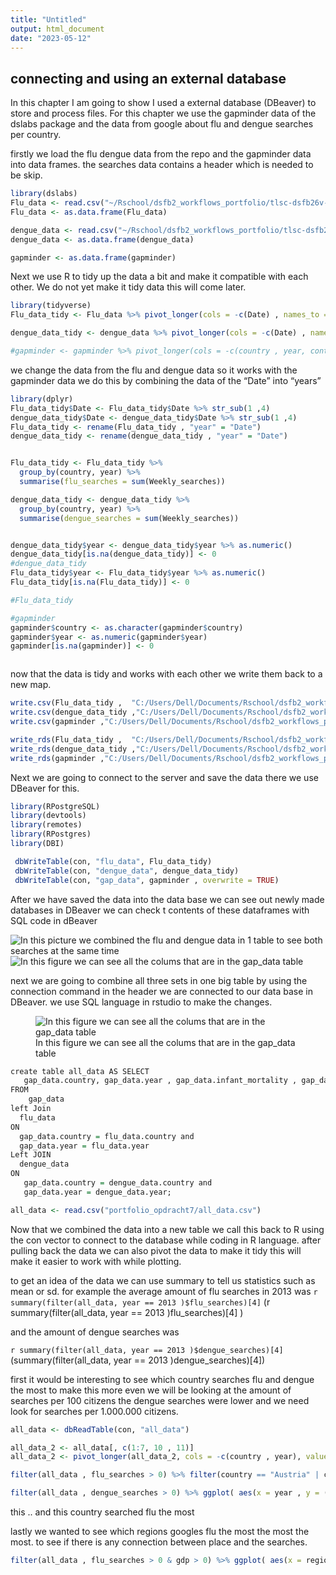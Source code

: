 ```yaml
---
title: "Untitled"
output: html_document
date: "2023-05-12"
---
```

## connecting and using an external database

In this chapter I am going to show I used a external database (DBeaver) to store and process files.
For this chapter we use the gapminder data of the dslabs package and the data from google about flu and dengue searches per country.

firstly we load the flu dengue data from the repo and the gapminder data into data frames. the searches data contains a header which is needed to be skip.

```r
library(dslabs)
Flu_data <- read.csv("~/Rschool/dsfb2_workflows_portfolio/tlsc-dsfb26v-20_workflows/data/flu_data.csv", skip = 11)
Flu_data <- as.data.frame(Flu_data)

dengue_data <- read.csv("~/Rschool/dsfb2_workflows_portfolio/tlsc-dsfb26v-20_workflows/data/dengue_data.csv", skip = 11)
dengue_data <- as.data.frame(dengue_data)

gapminder <- as.data.frame(gapminder)  
```

Next we use R to tidy up the data a bit and make it compatible with each other. We do not yet make it tidy data this will come later.
```r
library(tidyverse)
Flu_data_tidy <- Flu_data %>% pivot_longer(cols = -c(Date) , names_to = "country" , values_to = "Weekly_searches")

dengue_data_tidy <- dengue_data %>% pivot_longer(cols = -c(Date) , names_to = "country" , values_to = "Weekly_searches")

#gapminder <- gapminder %>% pivot_longer(cols = -c(country , year, continent , region) , names_to = "variable" , values_to = "values")

```

we change the data from the flu and dengue data so it works with the gapminder data
we do this by combining the data of the "Date" into "years"

```r
library(dplyr)
Flu_data_tidy$Date <- Flu_data_tidy$Date %>% str_sub(1 ,4)
dengue_data_tidy$Date <- dengue_data_tidy$Date %>% str_sub(1 ,4)
Flu_data_tidy <- rename(Flu_data_tidy , "year" = "Date")
dengue_data_tidy <- rename(dengue_data_tidy , "year" = "Date")


Flu_data_tidy <- Flu_data_tidy %>%
  group_by(country, year) %>%
  summarise(flu_searches = sum(Weekly_searches))

dengue_data_tidy <- dengue_data_tidy %>%
  group_by(country, year) %>%
  summarise(dengue_searches = sum(Weekly_searches))


dengue_data_tidy$year <- dengue_data_tidy$year %>% as.numeric()
dengue_data_tidy[is.na(dengue_data_tidy)] <- 0
#dengue_data_tidy
Flu_data_tidy$year <- Flu_data_tidy$year %>% as.numeric()
Flu_data_tidy[is.na(Flu_data_tidy)] <- 0

#Flu_data_tidy

#gapminder
gapminder$country <- as.character(gapminder$country)
gapminder$year <- as.numeric(gapminder$year)
gapminder[is.na(gapminder)] <- 0



```

now that the data is tidy and works with each other we write them back to a new map.

```r
write.csv(Flu_data_tidy ,  "C:/Users/Dell/Documents/Rschool/dsfb2_workflows_portfolio/portfolio_opdracht7/Flu_data_tidy.csv" , row.names = FALSE)
write.csv(dengue_data_tidy ,"C:/Users/Dell/Documents/Rschool/dsfb2_workflows_portfolio/portfolio_opdracht7/dengue_data_tidy.csv" ,row.names = FALSE)
write.csv(gapminder ,"C:/Users/Dell/Documents/Rschool/dsfb2_workflows_portfolio/portfolio_opdracht7/gapminder_data_tidy.csv" , row.names = FALSE)

write_rds(Flu_data_tidy ,  "C:/Users/Dell/Documents/Rschool/dsfb2_workflows_portfolio/portfolio_opdracht7/Flu_data_tidy.rds")
write_rds(dengue_data_tidy ,"C:/Users/Dell/Documents/Rschool/dsfb2_workflows_portfolio/portfolio_opdracht7/dengue_data_tidy.rds")
write_rds(gapminder ,"C:/Users/Dell/Documents/Rschool/dsfb2_workflows_portfolio/portfolio_opdracht7/gapminder_data_tidy.rds")
```

Next we are going to connect to the server and save the data there we use DBeaver for this.
```r
library(RPostgreSQL)
library(devtools)
library(remotes)
library(RPostgres)
library(DBI)

 dbWriteTable(con, "flu_data", Flu_data_tidy)
 dbWriteTable(con, "dengue_data", dengue_data_tidy)
 dbWriteTable(con, "gap_data", gapminder , overwrite = TRUE)

```

After we have saved the data into the data base we can see out newly made databases in DBeaver we can check t contents of these dataframes with SQL code in dBeaver

![In this picture we combined the flu and dengue data in 1 table to see both searches at the same time](portfolio_opdracht7/dengue_flu_data_combined.PNG)
![In this figure we can see all the colums that are in the gap_data table](portfolio_opdracht7gap_data.PNG)

next we are going to combine all three sets in one big table by using the connection command in the header we are connected to our data base in DBeaver. we use SQL language in rstudio to make the changes.

![In this figure we can see all the colums that are in the gap_data table](portfolio_opdracht7SQL_join_tables.PNG)
```r
create table all_data AS SELECT
   gap_data.country, gap_data.year , gap_data.infant_mortality , gap_data.life_expectancy ,gap_data.fertility ,gap_data.population, gap_data.gdp ,gap_data.continent , gap_data.region,  dengue_searches , flu_searches
FROM
    gap_data
left Join 
  flu_data
ON 
  gap_data.country = flu_data.country and
  gap_data.year = flu_data.year 
Left JOIN 
  dengue_data
ON 
   gap_data.country = dengue_data.country and
   gap_data.year = dengue_data.year;

```
```r
all_data <- read.csv("portfolio_opdracht7/all_data.csv")
```
Now that we combined the data into a new table we call this back to R using the con vector to connect to the database while coding in R language.
after pulling back the data we can also pivot the data to make it tidy this will make it easier to work with while plotting.

to get an idea of the data we can use summary to tell us statistics such as mean or sd. for example the average amount of flu searches in 2013 was 
`r summary(filter(all_data, year == 2013 )$flu_searches)[4]` (r summary(filter(all_data, year == 2013 )flu_searches)[4] ) 

and the amount of dengue searches was 

`r summary(filter(all_data, year == 2013 )$dengue_searches)[4]`(summary(filter(all_data, year == 2013 )dengue_searches)[4])

first it would be interesting to see which country searches flu and dengue the most to make this more even we will be looking at the amount of searches per 100 citizens the dengue searches were lower and we need look for searches per 1.000.000 citizens. 

```r
all_data <- dbReadTable(con, "all_data")
```

```r

all_data_2 <- all_data[, c(1:7, 10 , 11)]
all_data_2 <- pivot_longer(all_data_2, cols = -c(country , year), values_to = "values" , names_to = "variable")

filter(all_data , flu_searches > 0) %>% filter(country == "Austria" | country == "Bulgaria" | country == "Canada") %>% ggplot( aes(x = year , y = (flu_searches/population)*1000 , group = country , colour = country, label = country)) +geom_point() + geom_line() + labs(y = "amount of flu searches per 1000") 

filter(all_data , dengue_searches > 0) %>% ggplot( aes(x = year , y = (dengue_searches/population)*10000000, group = country , colour = country)) +geom_point() + geom_line() + labs(y = "amount of dengue searches per 10.000.000")
```
this .. and this country searched flu the most

lastly we wanted to see which regions googles flu the most the most the most. to see if there is any connection between place and the searches.
```r

filter(all_data , flu_searches > 0 & gdp > 0) %>% ggplot( aes(x = region , y = (flu_searches/population)*100, group = country , fill = region)) + geom_col() + labs(y = "amount of flu_serches") + theme(axis.text.x=element_text(angle = 45, hjust = 0.75))
```






